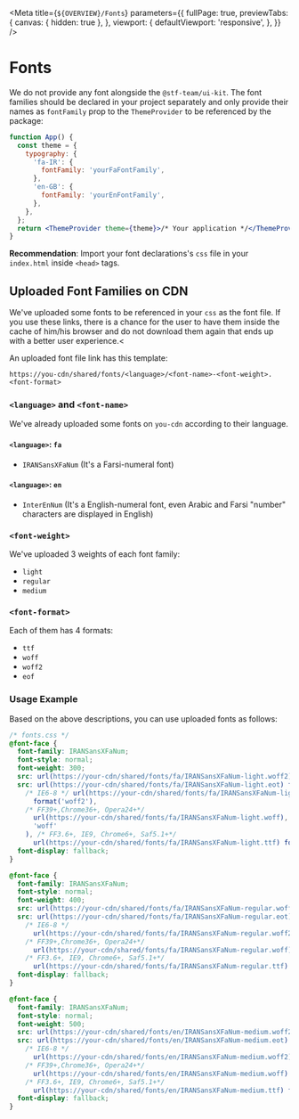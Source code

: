 
<Meta
  title={`${OVERVIEW}/Fonts`}
  parameters={{
    fullPage: true,
    previewTabs: {
      canvas: { hidden: true },
    },
    viewport: {
      defaultViewport: 'responsive',
    },
  }}
/>

# Fonts

We do not provide any font alongside the `@stf-team/ui-kit`. The font families should be declared in your project separately and only provide their names as `fontFamily` prop to the `ThemeProvider` to be referenced by the package:

```jsx
function App() {
  const theme = {
    typography: {
      'fa-IR': {
        fontFamily: 'yourFaFontFamily',
      },
      'en-GB': {
        fontFamily: 'yourEnFontFamily',
      },
    },
  };
  return <ThemeProvider theme={theme}>/* Your application */</ThemeProvider>;
}
```

**Recommendation**: Import your font declarations's `css` file in your `index.html` inside `<head>` tags.

## Uploaded Font Families on CDN

We've uploaded some fonts to be referenced in your `css` as the font file. If you use these links, there is a chance for the user to have them inside the cache of him/his browser and do not download them again that ends up with a better user experience.<

An uploaded font file link has this template:

`https://you-cdn/shared/fonts/<language>/<font-name>-<font-weight>.<font-format>`

### `<language>` and `<font-name>`

We've already uploaded some fonts on `you-cdn` according to their language.

#### `<language>`: `fa`

- `IRANSansXFaNum` (It's a Farsi-numeral font)

#### `<language>`: `en`

- `InterEnNum` (It's a English-numeral font, even Arabic and Farsi "number" characters are displayed in English)

### `<font-weight>`

We've uploaded 3 weights of each font family:

- `light`
- `regular`
- `medium`

### `<font-format>`

Each of them has 4 formats:

- `ttf`
- `woff`
- `woff2`
- `eof`

### Usage Example

Based on the above descriptions, you can use uploaded fonts as follows:

```css
/* fonts.css */
@font-face {
  font-family: IRANSansXFaNum;
  font-style: normal;
  font-weight: 300;
  src: url(https://your-cdn/shared/fonts/fa/IRANSansXFaNum-light.woff2);
  src: url(https://your-cdn/shared/fonts/fa/IRANSansXFaNum-light.eot) format('embedded-opentype'),
    /* IE6-8 */ url(https://your-cdn/shared/fonts/fa/IRANSansXFaNum-light.woff2)
      format('woff2'),
    /* FF39+,Chrome36+, Opera24+*/
      url(https://your-cdn/shared/fonts/fa/IRANSansXFaNum-light.woff), format(
      'woff'
    ), /* FF3.6+, IE9, Chrome6+, Saf5.1+*/
      url(https://your-cdn/shared/fonts/fa/IRANSansXFaNum-light.ttf) format('truetype');
  font-display: fallback;
}

@font-face {
  font-family: IRANSansXFaNum;
  font-style: normal;
  font-weight: 400;
  src: url(https://your-cdn/shared/fonts/fa/IRANSansXFaNum-regular.woff2);
  src: url(https://your-cdn/shared/fonts/fa/IRANSansXFaNum-regular.eot) format('embedded-opentype'),
    /* IE6-8 */
      url(https://your-cdn/shared/fonts/fa/IRANSansXFaNum-regular.woff2) format('woff2'),
    /* FF39+,Chrome36+, Opera24+*/
      url(https://your-cdn/shared/fonts/fa/IRANSansXFaNum-regular.woff) format('woff'),
    /* FF3.6+, IE9, Chrome6+, Saf5.1+*/
      url(https://your-cdn/shared/fonts/fa/IRANSansXFaNum-regular.ttf) format('truetype');
  font-display: fallback;
}

@font-face {
  font-family: IRANSansXFaNum;
  font-style: normal;
  font-weight: 500;
  src: url(https://your-cdn/shared/fonts/en/IRANSansXFaNum-medium.woff2);
  src: url(https://your-cdn/shared/fonts/en/IRANSansXFaNum-medium.eot) format('embedded-opentype'),
    /* IE6-8 */
      url(https://your-cdn/shared/fonts/en/IRANSansXFaNum-medium.woff2) format('woff2'),
    /* FF39+,Chrome36+, Opera24+*/
      url(https://your-cdn/shared/fonts/en/IRANSansXFaNum-medium.woff) format('woff'),
    /* FF3.6+, IE9, Chrome6+, Saf5.1+*/
      url(https://your-cdn/shared/fonts/en/IRANSansXFaNum-medium.ttf) format('truetype');
  font-display: fallback;
}
```
